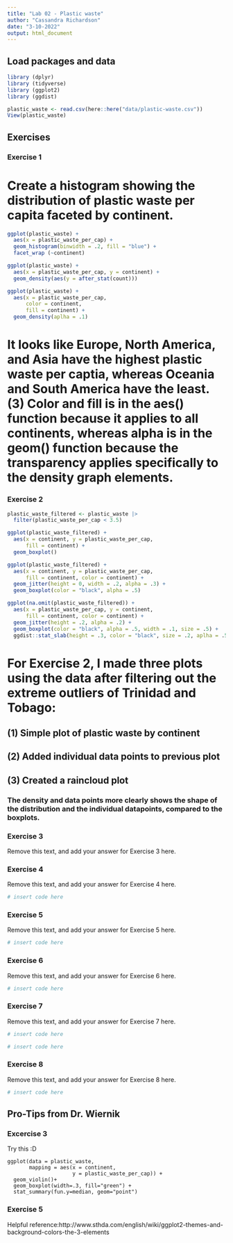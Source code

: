 ```yaml
---
title: "Lab 02 - Plastic waste"
author: "Cassandra Richardson"
date: "3-10-2022"
output: html_document
---
```


## Load packages and data

```r
library (dplyr)
library (tidyverse)
library (ggplot2)
library (ggdist)
```

```r
plastic_waste <- read.csv(here::here("data/plastic-waste.csv"))
View(plastic_waste)
```

## Exercises

### Exercise 1
# Create a histogram showing the distribution of plastic waste per capita faceted by continent.
```r
ggplot(plastic_waste) +
  aes(x = plastic_waste_per_cap) +
  geom_histogram(binwidth = .2, fill = "blue") + 
  facet_wrap (~continent)

ggplot(plastic_waste) +
  aes(x = plastic_waste_per_cap, y = continent) +
  geom_density(aes(y = after_stat(count))) 

ggplot(plastic_waste) + 
  aes(x = plastic_waste_per_cap,
      color = continent, 
      fill = continent) + 
  geom_density(aplha = .1)
```
# It looks like Europe, North America, and Asia have the highest plastic waste per captia, whereas Oceania and South America have the least. (3) Color and fill is in the aes() function because it applies to all continents, whereas alpha is in the geom() function because the transparency applies specifically to the density graph elements.

### Exercise 2

```r
plastic_waste_filtered <- plastic_waste |>
  filter(plastic_waste_per_cap < 3.5)

ggplot(plastic_waste_filtered) +
  aes(x = continent, y = plastic_waste_per_cap,
      fill = continent) +
  geom_boxplot()

ggplot(plastic_waste_filtered) +
  aes(x = continent, y = plastic_waste_per_cap,
      fill = continent, color = continent) +
  geom_jitter(height = 0, width = .2, alpha = .3) +
  geom_boxplot(color = "black", alpha = .5)

ggplot(na.omit(plastic_waste_filtered)) +
  aes(x = plastic_waste_per_cap, y = continent,
      fill = continent, color = continent) +
  geom_jitter(height = .2, alpha = .2) +
  geom_boxplot(color = "black", alpha = .5, width = .1, size = .5) + 
  ggdist::stat_slab(height = .3, color = "black", size = .2, aplha = .5, position = position_nudge(y = .2))
```
# For Exercise 2, I made three plots using the data after filtering out the extreme outliers of Trinidad and Tobago: 
## (1) Simple plot of plastic waste by continent 
## (2) Added individual data points to previous plot
## (3) Created a raincloud plot 
### The density and data points more clearly shows the shape of the distribution and the individual datapoints, compared to the boxplots. 

### Exercise 3

Remove this text, and add your answer for Exercise 3 here.

### Exercise 4

Remove this text, and add your answer for Exercise 4 here.

```r
# insert code here
```

### Exercise 5

Remove this text, and add your answer for Exercise 5 here.

```r
# insert code here
```

### Exercise 6

Remove this text, and add your answer for Exercise 6 here.

```r
# insert code here
```

### Exercise 7

Remove this text, and add your answer for Exercise 7 here.

```r
# insert code here
```

```r
# insert code here
```

### Exercise 8

Remove this text, and add your answer for Exercise 8 here.

```r
# insert code here
```

## Pro-Tips from Dr. Wiernik 

### Excercise 3

Try this :D

```
ggplot(data = plastic_waste, 
       mapping = aes(x = continent, 
                     y = plastic_waste_per_cap)) +
  geom_violin()+
  geom_boxplot(width=.3, fill="green") +
  stat_summary(fun.y=median, geom="point") 
```

### Exercise 5 

Helpful reference:http://www.sthda.com/english/wiki/ggplot2-themes-and-background-colors-the-3-elements



